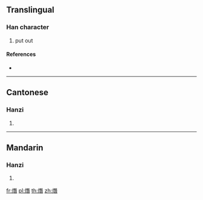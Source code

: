 {{character info/new}}
==Translingual==

===Han character===
{{Han char|rn=86|rad=火|as=12|sn=16|four=91861|canj=FMUA}}

# put out

====References====
* {{Han ref|kx=0681.200|dkj=19379|dj=1093.130|hdz=32233.040|uh=71B8|ud=29112|bh=EA4A|bd=59978}}

----

==Cantonese==

===Hanzi===
{{yue-hanzi|jyut=|y=jim1}}

# {{defn|lang=yue|sort=火12}}

----

==Mandarin==

===Hanzi===
{{cmn-hanzi|pin=[[jiān]] ([[jian1]])|wg=chien<sup>1</sup>}}

# {{defn|lang=cmn|sort=火12}}

[[fr:熸]]
[[pl:熸]]
[[th:熸]]
[[zh:熸]]
